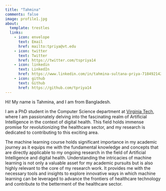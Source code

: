```yaml
---
title: "Tahmina"
comments: false
image: profile1.jpg
about:
  template: trestles
  links:
    - icon: envelope
      text: Email
      href: mailto:tpriya@vt.edu
    - icon: twitter
      text: Twitter
      href: https://twitter.com/tspriya14
    - icon: linkedin
      text: LinkedIn
      href: https://www.linkedin.com/in/tahmina-sultana-priya-718492142/
    - icon: github
      text: Github
      href: https://github.com/tpriya14    
---
```


::: {#hero-heading}
Hi! My name is Tahmina, and I am from Bangladesh.

I am a PhD student in the Computer Science department at [Virginia Tech](https://www.vt.edu/), where I am passionately delving into the fascinating realm of Artificial Intelligence in the context of digital health. This field holds immense promise for revolutionizing the healthcare sector, and my research is dedicated to contributing to this exciting area.

The machine learning course holds significant importance in my academic journey as it equips me with the fundamental knowledge and concepts that are directly applicable to my ongoing research in the field of Artificial Intelligence and digital health. Understanding the intricacies of machine learning is not only a valuable asset for my academic pursuits but is also highly relevant to the core of my research work. It provides me with the necessary tools and insights to explore innovative ways in which machine learning can be leveraged to advance the frontiers of healthcare technology and contribute to the betterment of the healthcare sector.
:::
